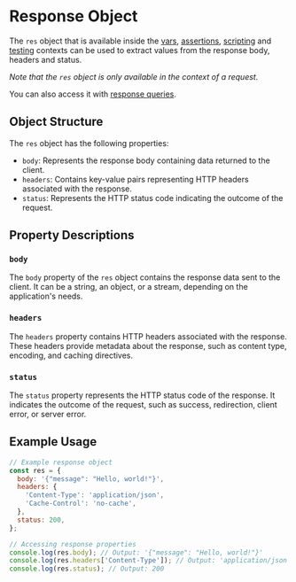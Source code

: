 # Response Object

The `res` object that is available inside the [vars](../vars), [assertions](../../tests/assertions), [scripting](../getting-started) and [testing](../../tests/introduction)
contexts can be used to extract values from the response body, headers and status.

*Note that the `res` object is only available in the context of a request.*

You can also access it with [response queries](./response-query).

## Object Structure

The `res` object has the following properties:

- `body`: Represents the response body containing data returned to the client.
- `headers`: Contains key-value pairs representing HTTP headers associated with the response.
- `status`: Represents the HTTP status code indicating the outcome of the request.

## Property Descriptions

### `body`

The `body` property of the `res` object contains the response data sent to the client. It can be a string, an object, or a stream, depending on the application's needs.

### `headers`

The `headers` property contains HTTP headers associated with the response. These headers provide metadata about the response, such as content type, encoding, and caching directives.

### `status`

The `status` property represents the HTTP status code of the response. It indicates the outcome of the request, such as success, redirection, client error, or server error.

## Example Usage

```javascript
// Example response object
const res = {
  body: '{"message": "Hello, world!"}',
  headers: {
    'Content-Type': 'application/json',
    'Cache-Control': 'no-cache',
  },
  status: 200,
};

// Accessing response properties
console.log(res.body); // Output: '{"message": "Hello, world!"}'
console.log(res.headers['Content-Type']); // Output: 'application/json'
console.log(res.status); // Output: 200
```







